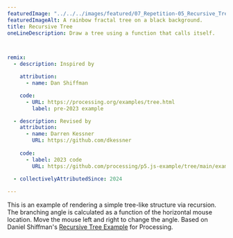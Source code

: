 ---
featuredImage: "../../../images/featured/07_Repetition-05_Recursive_Tree-thumbnail.png"
featuredImageAlt: A rainbow fractal tree on a black background.
title: Recursive Tree
oneLineDescription: Draw a tree using a function that calls itself.



remix:
  - description: Inspired by

    attribution:
      - name: Dan Shiffman

    code:
      - URL: https://processing.org/examples/tree.html
        label: pre-2023 example

  - description: Revised by
    attribution:
      - name: Darren Kessner
        URL: https://github.com/dkessner
 
    code:
      - label: 2023 code
        URL: https://github.com/processing/p5.js-example/tree/main/examples/07_Repetition/05_Recursive_Tree
        
  - collectivelyAttributedSince: 2024

---

This is an example of rendering a simple tree-like structure via recursion.
The branching angle is calculated as a function of the horizontal mouse
location. Move the mouse left and right to change the angle.
Based on Daniel Shiffman's <a href="https://processing.org/examples/tree.html">Recursive Tree Example</a> for Processing.
